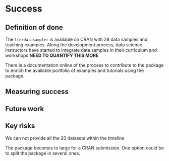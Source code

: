 # Success
<!-- 
Projects should have a definition of done that is measurable, and a thorough understanding going in of what the risks are to delivery 
-->

## Definition of done
<!-- 
What does success look like? 
-->

The `lterdatasampler` is available on CRAN with 28 data samples and teaching examples. Along the development process, data science instructors have started to integrate data samples in their curriculum and workshops **NEED TO QUANTIFY THIS MORE**

There is a documentation online of the process to contribute to the package to enrich the available portfolio of examples and tutorials using the package.

## Measuring success
<!-- 
How will we know when success is achieved, what markers can we use along the way 
-->

## Future work
<!-- 
How could this be extended / developed in the future by yourself and/or the community in general?
-->



## Key risks
<!-- 
What sort of things could come up that can delay or break the project?

 - [ ] People
 - [ ] Processes
 - [ ] Tooling & Technology
 - [ ] Costs

-->

We can not provide all the 20 datasets within the timeline

The package becomes to large for a CRAN submission. One option could be to split the package in several ones.


